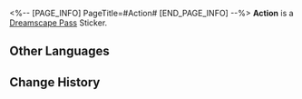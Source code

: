 <%-- [PAGE_INFO]
PageTitle=#Action#
[END_PAGE_INFO] --%>
{{Stub|Location information}}
{{Item Infobox
|id          = 223305
|image       = Dreamscape Pass Sticker Action.png
|type        = Dreamscape Pass Sticker
|type2       = A Mirage of Shooting Stars Stickers
|invCategory = 
|rarity      = 4
|effect      = 
|description = Digital stickers that can be used to decorate the pages of the Dreamtour Handbook. They come in many different styles.
|source1     = [[Help the performing Intellitron on the streets of the Golden Hour]]
}}
{{Description|The lights are ready, the microphone is set... All that's missing is someone with a good story.}}
'''Action''' is a [[Dreamscape Pass]] Sticker.

==Other Languages==
{{Other Languages
|en   = Action
|zhs  = 灯光师就位
|zht  = 燈光師就位
|ja   = 照明スタンバイ
|ko   = 조명 담당 스탠바이
|es   = Luces en posición
|fr   = Action
|ru   = Светотехник
|th   = คนกำกับแสงเข้าประจำที่
|vi   = Ánh Sáng Vào Vị Trí
|de   = Achtung, Aufnahme!
|id   = Penata Cahaya
|pt   = Ação
}}

==Change History==
{{Change History|2.0}}